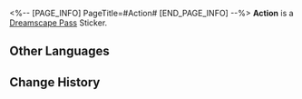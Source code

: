 <%-- [PAGE_INFO]
PageTitle=#Action#
[END_PAGE_INFO] --%>
{{Stub|Location information}}
{{Item Infobox
|id          = 223305
|image       = Dreamscape Pass Sticker Action.png
|type        = Dreamscape Pass Sticker
|type2       = A Mirage of Shooting Stars Stickers
|invCategory = 
|rarity      = 4
|effect      = 
|description = Digital stickers that can be used to decorate the pages of the Dreamtour Handbook. They come in many different styles.
|source1     = [[Help the performing Intellitron on the streets of the Golden Hour]]
}}
{{Description|The lights are ready, the microphone is set... All that's missing is someone with a good story.}}
'''Action''' is a [[Dreamscape Pass]] Sticker.

==Other Languages==
{{Other Languages
|en   = Action
|zhs  = 灯光师就位
|zht  = 燈光師就位
|ja   = 照明スタンバイ
|ko   = 조명 담당 스탠바이
|es   = Luces en posición
|fr   = Action
|ru   = Светотехник
|th   = คนกำกับแสงเข้าประจำที่
|vi   = Ánh Sáng Vào Vị Trí
|de   = Achtung, Aufnahme!
|id   = Penata Cahaya
|pt   = Ação
}}

==Change History==
{{Change History|2.0}}